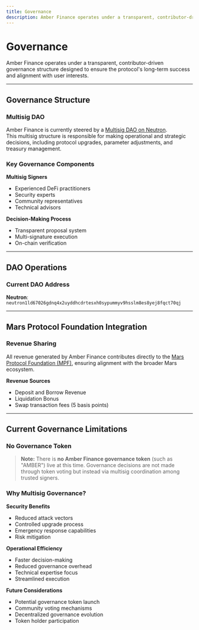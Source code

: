 ```yaml
---
title: Governance
description: Amber Finance operates under a transparent, contributor-driven governance structure designed to ensure the protocol's long-term success and alignment with user interests. Learn about the multisig DAO and Mars Protocol Foundation integration.
---
```


# Governance

Amber Finance operates under a transparent, contributor-driven governance structure designed to ensure the protocol's long-term success and alignment with user interests.

---

## Governance Structure

### Multisig DAO

Amber Finance is currently steered by a [Multisig DAO on Neutron](https://daodao.zone/dao/neutron1ld67026gdnq4x2uyddhcdrtesxh0sypummyv9hsslm8es8yej8fqct70qj/home).  
This multisig structure is responsible for making operational and strategic decisions, including protocol upgrades, parameter adjustments, and treasury management.

### Key Governance Components

**Multisig Signers**

- Experienced DeFi practitioners
- Security experts
- Community representatives
- Technical advisors

**Decision-Making Process**

- Transparent proposal system
- Multi-signature execution
- On-chain verification

---

## DAO Operations

### Current DAO Address

**Neutron**: `neutron1ld67026gdnq4x2uyddhcdrtesxh0sypummyv9hsslm8es8yej8fqct70qj`

---

## Mars Protocol Foundation Integration

### Revenue Sharing

All revenue generated by Amber Finance contributes directly to the [Mars Protocol Foundation (MPF)](https://daodao.zone/dao/neutron1yv9veqnaxt3xwafnfdtr9r995m50ad6039lduux5huay6nhnef8sapq3zp), ensuring alignment with the broader Mars ecosystem.

**Revenue Sources**

- Deposit and Borrow Revenue
- Liquidation Bonus
- Swap transaction fees (5 basis points)

---

## Current Governance Limitations

### No Governance Token

> **Note:** There is **no Amber Finance governance token** (such as "AMBER") live at this time. Governance decisions are not made through token voting but instead via multisig coordination among trusted signers.

### Why Multisig Governance?

**Security Benefits**

- Reduced attack vectors
- Controlled upgrade process
- Emergency response capabilities
- Risk mitigation

**Operational Efficiency**

- Faster decision-making
- Reduced governance overhead
- Technical expertise focus
- Streamlined execution

**Future Considerations**

- Potential governance token launch
- Community voting mechanisms
- Decentralized governance evolution
- Token holder participation
